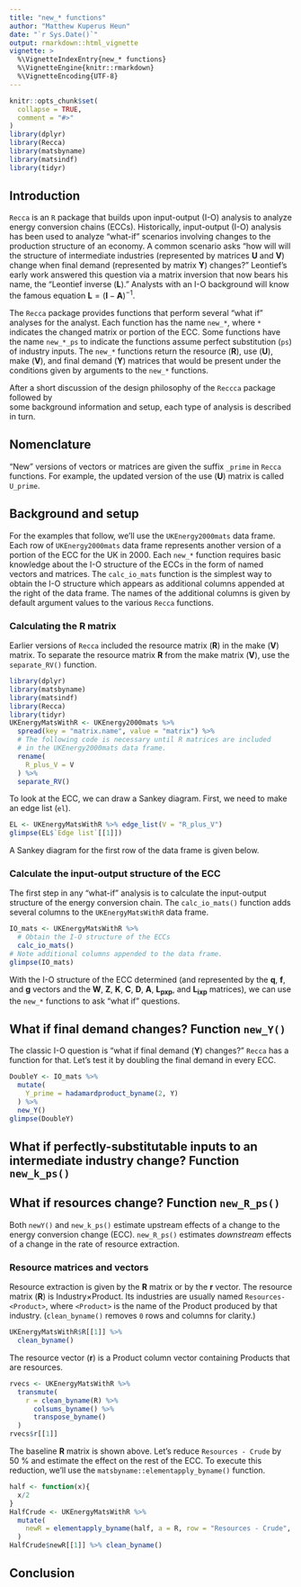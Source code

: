 ```yaml
---
title: "new_* functions"
author: "Matthew Kuperus Heun"
date: "`r Sys.Date()`"
output: rmarkdown::html_vignette
vignette: >
  %\VignetteIndexEntry{new_* functions}
  %\VignetteEngine{knitr::rmarkdown}
  %\VignetteEncoding{UTF-8}
---
```


```r
knitr::opts_chunk$set(
  collapse = TRUE,
  comment = "#>"
)
library(dplyr)
library(Recca)
library(matsbyname)
library(matsindf)
library(tidyr)
```

<!-- Establish some helpful LaTeX shortcuts for equations -->
\newcommand{\transpose}[1]{#1^\mathrm{T}}
\newcommand{\inverse}[1]{#1^{\mathrm{-}1}}
\newcommand{\mat}[1]{\mathbf{#1}}
\newcommand{\colvec}[1]{\mathbf{#1}}
\newcommand{\rowvec}[1]{\transpose{\colvec{#1}}}
\newcommand{\inversetranspose}[1]{\transpose{\left( \inverse{\mat{#1}} \right)}}
\newcommand{\transposeinverse}[1]{\inverse{\left( \transpose{\mat{#1}} \right)}}
\newcommand{\hatinv}[1]{\inverse{\widehat{#1}}}

## Introduction

`Recca` is an `R` package that builds upon input-output (I-O) analysis to analyze energy conversion chains (ECCs).
Historically, input-output (I-O) analysis has been used to analyze "what-if" scenarios involving
changes to the production structure of an economy. 
A common scenario asks "how will will the structure of intermediate industries
(represented by matrices $\mat{U}$ and $\mat{V}$) change when final demand (represented by matrix $\mat{Y}$) changes?"
Leontief's early work answered this question via a matrix inversion that now bears his name,
the "Leontief inverse ($\mat{L}$)." 
Analysts with an I-O background will know the famous equation $\mat{L} = (\mat{I} - \mat{A})^{-1}$.

The `Recca` package provides functions that perform several "what if" analyses for the analyst.
Each function has the name `new_*`, where `*` indicates the changed matrix or portion of the ECC.
Some functions have the name `new_*_ps` to indicate the functions assume perfect substitution (`ps`)
of industry inputs.
The `new_*` functions return the resource ($\mat{R}$), use ($\mat{U}$), make ($\mat{V}$), and final demand ($\mat{Y}$) matrices
that would be present under the conditions given by arguments to the `new_*` functions.

After a short discussion of the design philosophy of the `Reccca` package followed by  
some background information and setup, each type of analysis is described in turn.


## Nomenclature

"New" versions of vectors or matrices are given the suffix `_prime` in `Recca` functions.
For example, the updated version of the use ($\mat{U}$) matrix is called `U_prime`.


## Background and setup

For the examples that follow, we'll use the `UKEnergy2000mats` data frame.
Each row of `UKEnergy2000mats` data frame represents 
another version of a portion of the ECC for the UK in 2000.
Each `new_*` function requires basic knowledge about the I-O structure of the ECCs
in the form of named vectors and matrices.
The `calc_io_mats` function is the simplest way to obtain the I-O structure
which appears as additional columns appended at the right of the data frame.
The names of the additional columns is given by 
default argument values to the various `Recca` functions.


### Calculating the $\mat{R}$ matrix

Earlier versions of `Recca` included the resource matrix ($\mat{R}$) 
in the make ($\mat{V}$) matrix.
To separate the resource matrix $\mat{R}$ from the make matrix ($\mat{V}$),
use the `separate_RV()` function.


```r
library(dplyr)
library(matsbyname)
library(matsindf)
library(Recca)
library(tidyr)
UKEnergyMatsWithR <- UKEnergy2000mats %>% 
  spread(key = "matrix.name", value = "matrix") %>% 
  # The following code is necessary until R matrices are included
  # in the UKEnergy2000mats data frame.
  rename(
    R_plus_V = V
  ) %>%
  separate_RV()
```

To look at the ECC, we can draw a Sankey diagram. 
First, we need to make an edge list (`el`).

```r
EL <- UKEnergyMatsWithR %>% edge_list(V = "R_plus_V")
glimpse(EL$`Edge list`[[1]])
```

A Sankey diagram for the first row of the data frame is given below.


### Calculate the input-output structure of the ECC

The first step in any "what-if" analysis is to calculate the input-output 
structure of the energy conversion chain.
The `calc_io_mats()` function adds several columns to the `UKEnergyMatsWithR` data frame.

```r
IO_mats <- UKEnergyMatsWithR %>% 
  # Obtain the I-O structure of the ECCs
  calc_io_mats()
# Note additional columns appended to the data frame.
glimpse(IO_mats)
```

With the I-O structure of the ECC determined
(and represented by the $\colvec{q}$, $\colvec{f}$, and $\colvec{g}$ vectors and the 
$\mat{W}$, $\mat{Z}$, $\mat{K}$, $\mat{C}$, $\mat{D}$, $\mat{A}$, 
$\mat{L_{pxp}}$, and $\mat{L_{ixp}}$ matrices), 
we can use the `new_*` functions to ask "what if" questions.


## What if final demand changes? Function `new_Y()`

The classic I-O question is "what if final demand ($\mat{Y}$) changes?"
`Recca` has a function for that.
Let's test it by doubling the final demand in every ECC.

```r
DoubleY <- IO_mats %>% 
  mutate(
    Y_prime = hadamardproduct_byname(2, Y)
  ) %>% 
  new_Y()
glimpse(DoubleY)
```


## What if perfectly-substitutable inputs to an intermediate industry change? Function `new_k_ps()`


## What if resources change? Function `new_R_ps()`

Both `newY()` and `new_k_ps()` estimate upstream effects of a change to the 
energy conversion change (ECC). 
`new_R_ps()` estimates *downstream* effects of a change in the
rate of resource extraction.


### Resource matrices and vectors

Resource extraction is given by the $\mat{R}$ matrix or
by the $\colvec{r}$ vector.
The resource matrix ($\mat{R}$) is Industry$\times$Product.
Its industries are usually named `Resources-<Product>`,
where `<Product>` is the name of the Product produced by that industry.
(`clean_byname()` removes `0` rows and columns for clarity.)

```r
UKEnergyMatsWithR$R[[1]] %>% 
  clean_byname()
```

The resource vector ($\colvec{r}$) is a Product column vector
containing Products that are resources.

```r
rvecs <- UKEnergyMatsWithR %>% 
  transmute(
    r = clean_byname(R) %>% 
      colsums_byname() %>% 
      transpose_byname()
  )
rvecs$r[[1]]
```

The baseline $\mat{R}$ matrix is shown above.
Let's reduce `Resources - Crude` by 50 % and estimate the effect
on the rest of the ECC.
To execute this reduction, we'll use the `matsbyname::elementapply_byname()` function.

```r
half <- function(x){
  x/2
}
HalfCrude <- UKEnergyMatsWithR %>% 
  mutate(
    newR = elementapply_byname(half, a = R, row = "Resources - Crude", col = "Crude")
  )
HalfCrude$newR[[1]] %>% clean_byname()
```



## Conclusion



